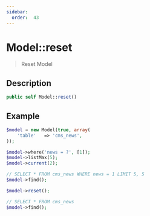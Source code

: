 ```yaml
---
sidebar:
  order:  43
---
```


# Model::reset

> Reset Model

## Description

```php
public self Model::reset()
```

## Example

```php title="Controller"
$model = new Model(true, array(
    'table'   => 'cms_news',
));

$model->where('news = ?', [1]);
$model->listMax(5);
$model->current(2);

// SELECT * FROM cms_news WHERE news = 1 LIMIT 5, 5
$model->find();

$model->reset();

// SELECT * FROM cms_news
$model->find();
```
